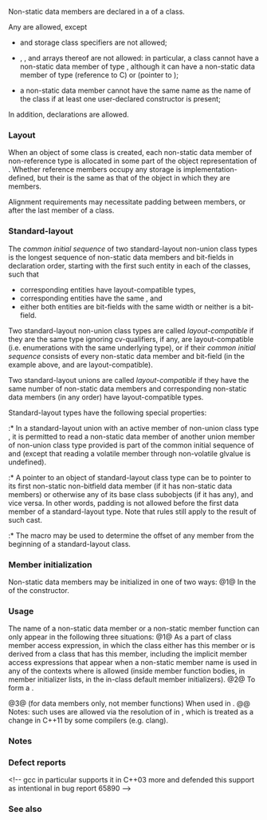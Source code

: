 {{title|Non-static data members}}
{{cpp/language/classes/navbar}}
Non-static data members are declared in a {{rlp|class|member specification}} of a class.

{{source|1=
class S
{
    int n;              // non-static data member
    int&amp; r;             // non-static data member of reference type
    int a[2] = {1, 2};  // non-static data member with default member initializer (C++11)
    std::string s, *ps; // two non-static data members
    
    struct NestedS
    {
        std::string s;
    } d5;               // non-static data member of nested type
    
    char bit : 2;       // two-bit bitfield
};
}}

Any {{rlp|declarations|simple declarations}} are allowed, except
* {{ltt|cpp/keyword/extern}} and {{ltt|cpp/keyword/register}} storage class specifiers are not allowed;
{{rrev|since=c++11|
* {{ltt|cpp/keyword/thread_local}} storage class specifier is not allowed (but it is allowed for {{rlp|static}} data members);
}}
* {{rlp|incomplete type|incomplete types}}, {{rlp|abstract class|abstract class types}}, and arrays thereof are not allowed: in particular, a class {{tt|C}} cannot have a non-static data member of type {{tt|C}}, although it can have a non-static data member of type {{tt|C&amp;}} (reference to C) or {{tt|C*}} (pointer to {{tt|C}});
* a non-static data member cannot have the same name as the name of the class if at least one user-declared constructor is present;
{{rrev|since=c++11|
* a {{rlp|auto|placeholder type specifier}} (i.e. {{c/core|auto}}{{rev inl|since=c++14|, {{c/core|decltype(auto)}}}}{{rev inl|since=c++17|, a class template name subject to {{rlp|class template argument deduction|deduction}}}}{{rev inl|since=c++20|, a {{rlp|constraints|constrained}} placeholder}}) cannot be used in a non-static data member declaration (although it is allowed for static data members that are {{rlp|static#Constant static members|initialized in the class definition}}).
}}

In addition, {{rlp|bit field|bit-field}} declarations are allowed.

===Layout===
When an object of some class {{tt|C}} is created, each non-static data member of non-reference type is allocated in some part of the object representation of {{tt|C}}. Whether reference members occupy any storage is implementation-defined, but their {{rlp|storage duration}} is the same as that of the object in which they are members.

{{rrev multi|rev1=
For non-{{rlp|union}} class types, {{rev inl|since=c++20|{{rlp|object#Subobjects|non-zero-sized}}}} members {{rev inl|until=c++11|not separated by an {{rlp|access|access specifier}}}}{{rev inl|since=c++11|with the same {{rlp|access|member access}}}} are always allocated so that the members declared later have higher addresses within a class object. Members {{rev inl|until=c++11|separated by an access specifier}}{{rev inl|since=c++11|with different access control}} are allocated in unspecified order (the compiler may group them together).
|since2=c++23|rev2=
For non-{{rlp|union}} class types, {{rlp|object#Size|non-zero-sized}} members are always allocated so that the members declared later have higher addresses within a class object. Note that access control of member still affects the standard-layout property (see below).
}}

Alignment requirements may necessitate padding between members, or after the last member of a class.

===Standard-layout===
{{rrev multi
|rev1=
A class is considered to be ''standard-layout'' and to have properties described below if and only if it is a {{rlps|classes#POD class}}.
|since2=c++11|rev2=
A class where all non-static data members have the same access control and certain other conditions are satisfied is known as ''standard-layout class'' (see {{rlpsd|classes#Standard-layout class}} for the list of requirements).
}}

The ''common initial sequence'' of two standard-layout non-union class types is the longest sequence of non-static data members and bit-fields in declaration order, starting with the first such entity in each of the classes, such that
{{rrev|since=c++20|
* if {{c|__has_cpp_attribute(no_unique_address)}} is not {{c|0}}, neither entity is declared with {{attr|no_unique_address}} attribute, 
}}
* corresponding entities have layout-compatible types,
* corresponding entities have the same {{rlp|object#Alignment|alignment requirements}}, and
* either both entities are bit-fields with the same width or neither is a bit-field.
{{source|1=
struct A { int a; char b; };
struct B { const int b1; volatile char b2; }; 
// A and B's common initial sequence is A.a, A.b and B.b1, B.b2

struct C { int c; unsigned : 0; char b; };
// A and C's common initial sequence is A.a and C.c

struct D { int d; char b : 4; };
// A and D's common initial sequence is A.a and D.d

struct E { unsigned int e; char b; };
// A and E's common initial sequence is empty
}}

Two standard-layout non-union class types are called ''layout-compatible'' if they are the same type ignoring cv-qualifiers, if any, are layout-compatible {{rlp|enum|enumerations}} (i.e. enumerations with the same underlying type), or if their ''common initial sequence'' consists of every non-static data member and bit-field (in the example above, {{tt|A}} and {{tt|B}} are layout-compatible).

Two standard-layout unions are called ''layout-compatible'' if they have the same number of non-static data members and corresponding non-static data members (in any order) have layout-compatible types.

Standard-layout types have the following special properties:
:* In a standard-layout union with an active member of non-union class type {{tt|T1}}, it is permitted to read a non-static data member {{tt|m}} of another union member of non-union class type {{tt|T2}} provided {{tt|m}} is part of the common initial sequence of {{tt|T1}} and {{tt|T2}} (except that reading a volatile member through non-volatile glvalue is undefined).
:* A pointer to an object of standard-layout class type can be {{rlpt|reinterpret_cast}} to pointer to its first non-static non-bitfield data member (if it has non-static data members) or otherwise any of its base class subobjects (if it has any), and vice versa. In other words, padding is not allowed before the first data member of a standard-layout type. Note that {{rlp|reinterpret_cast#Type aliasing|strict aliasing}} rules still apply to the result of such cast.
:* The macro {{lc|offsetof}} may be used to determine the offset of any member from the beginning of a standard-layout class.

===Member initialization===
Non-static data members may be initialized in one of two ways:
@1@ In the {{rlp|constructor|member initializer list}} of the constructor.
{{source|1=
struct S
{
    int n;
    std::string s;
    S() : n(7) {} // direct-initializes n, default-initializes s
};
}}

{{rrev|since=c++11|
@2@ Through a ''default member initializer'', which is a brace or equals {{rlp|initialization|initializer}} included in the member declaration and is used if the member is omitted from the member initializer list of a constructor.
{{source|1=
struct S
{
    int n = 7;
    std::string s{'a', 'b', 'c'};
    S() {} // default member initializer will copy-initialize n, list-initialize s
};
}}

If a member has a default member initializer and also appears in the member initialization list in a constructor, the default member initializer is ignored for that constructor.
{{example|code=
#include &lt;iostream&gt;

int x = 0;
struct S
{
    int n = ++x;
    S() {}                 // uses default member initializer
    S(int arg) : n(arg) {} // uses member initializer 
};

int main()
{
    std::cout &lt;&lt; x &lt;&lt; '\n'; // prints 0
    S s1;                   // default initializer ran
    std::cout &lt;&lt; x &lt;&lt; '\n'; // prints 1
    S s2(7);                // default initializer did not run
    std::cout &lt;&lt; x &lt;&lt; '\n'; // prints 1
}
}}

{{rrev|until=c++20|
Default member initializers are not allowed for {{rlp|bit field|bit-field}} members.
}}
Members of array type cannot deduce their size from member initializers:
{{source|1=
struct X
{
    int a[] = {1, 2, 3};  // error
    int b[3] = {1, 2, 3}; // OK
};
}}

Default member initializers are not allowed to cause the implicit definition of a defaulted {{rlp|default constructor}} for the enclosing class or the exception specification of that constructor:
{{source|1=
struct node
{
    node* p = new node; // error: use of implicit or defaulted node::node() 
};
}}

Reference members cannot be bound to temporaries in a default member initializer (note; same rule exists for {{rlp|constructor#Explanation|member initializer lists}}):
{{source|1=
struct A
{
    A() = default;     // OK
    A(int v) : v(v) {} // OK
    const int&amp; v = 42; // OK
};

A a1;    // error: ill-formed binding of temporary to reference
A a2(1); // OK (default member initializer ignored because v appears in a constructor)
         // however a2.v is a dangling reference
}}
}}


{{rrev|since=c++17|
If {{rev inl|until=c++20|a reference member is initialized from its default member initializer}}{{rev inl|since=c++20|a member has a default member initializer}} and a {{rlp|expressions#Potentially-evaluated expressions|potentially-evaluated}} subexpression thereof is an {{rlp|aggregate initialization}} that would use that default member initializer, the program is ill-formed:
{{source|1=
struct A;
extern A a;

struct A
{
    const A&amp; a1{A{a, a}&lt;!----&gt;}; // OK
    const A&amp; a2{A{}&lt;!----&gt;};     // error
};

A a{a, a};                // OK
}}
}}

===Usage===
The name of a non-static data member or a non-static member function can only appear in the following three situations:
@1@ As a part of class member access expression, in which the class either has this member or is derived from a class that has this member, including the implicit {{c|this-&gt;}} member access expressions that appear when a non-static member name is used in any of the contexts where {{rlpt|this}} is allowed (inside member function bodies, in member initializer lists, in the in-class default member initializers).
{{source|1=
struct S
{
    int m;
    int n;
    int x = m;            // OK: implicit this-&gt; allowed in default initializers (C++11)
    
    S(int i) : m(i), n(m) // OK: implicit this-&gt; allowed in member initializer lists
    {
        this-&gt;f();        // explicit member access expression
        f();              // implicit this-&gt; allowed in member function bodies
    }
    
    void f();
};
}}
@2@ To form a {{rlp|pointer|pointer to non-static member}}.
{{source|1=
struct S
{
    int m;
    void f();
};

int S::*p = &amp;S::m;       // OK: use of m to make a pointer to member
void (S::*fp)() = &amp;S::f; // OK: use of f to make a pointer to member
}}

@3@ (for data members only, not member functions) When used in {{rlp|expressions#Unevaluated expressions|unevaluated operands}}.
{{source|1=
struct S
{
    int m;
    static const std::size_t sz = sizeof m; // OK: m in unevaluated operand
};

std::size_t j = sizeof(S::m + 42); // OK: even though there is no "this" object for m
}}
@@ Notes: such uses are allowed via the resolution of {{cwg|613}} in {{wg21|N2253}}, which is treated as a change in C++11 by some compilers (e.g. clang).

===Notes===
{{ftm begin|core=1|std=1|comment=1}}
{{ftm|value=200809L|std=C++11|__cpp_nsdmi|[[#Member initialization|Non-static data member initializers]]}}
{{ftm|value=201304L|std=C++14|__cpp_aggregate_nsdmi|[[cpp/language/aggregate_initialization|Aggregate classes]] with [[#Member initialization|default member initializers]]}}
{{ftm end}}

===Defect reports===
{{dr list begin}}
{{dr list item|wg=cwg|dr=80|std=C++98|before=all data members cannot have the same name&lt;br&gt;as the name of the class (breaks C compatibility)|after=allow non-static data members&lt;br&gt;share the class name if there is&lt;br&gt;no user-declared constructor}}
{{dr list item|wg=cwg|dr=190|std=C++98|before=when determining layout compatibility,&lt;br&gt;all members were considered|after=only consider non-&lt;br&gt;static data members}}
{{dr list item|wg=cwg|dr=613|std=C++98|before=unevaluated uses of non-static data members not allowed|after=such uses are allowed}} &lt;!-- gcc in particular supports it in C++03 more and defended this support as intentional in bug report 65890 --&gt;
{{dr list item|wg=cwg|dr=645|std=C++98|before=it was unspecified whether bit-field and&lt;br&gt;non-bit-field members are layout compatible|after=not layout compatible}}
{{dr list item|wg=cwg|dr=1397|std=C++11|before=class was regarded as complete&lt;br&gt;in the default member initializers|after=default member init cannot trigger&lt;br&gt;definition of default constructor}}
{{dr list item|wg=cwg|dr=1425|std=C++98|before=it was unclear whether a standard-layout object&lt;br&gt;shares the same address with the first non-static&lt;br&gt;data member or the first base class subobject|after=non-static data member&lt;br&gt;if present, otherwise base&lt;br&gt;class subobject if present}}
{{dr list item|wg=cwg|dr=1696|std=C++98|before=reference members could be initialized to temporaries&lt;br&gt;(whose lifetime would end at the end of constructor)|after=such init is ill-formed}}
{{dr list item|wg=cwg|dr=1719|std=C++98|before=differently cv-qualified types weren't layout-compatible|after=cv-quals ignored, spec improved}}
{{dr list item|wg=cwg|dr=2254|std=C++11|before=pointer to standard-layout class with no data&lt;br&gt;members can be reinterpret_cast to its first base class|after=can be reinterpret_cast&lt;br&gt;to any of its base classes}}
{{dr list item|wg=cwg|dr=2583|std=C++11|before=common initial sequence did not&lt;br&gt;consider alignment requirements|after=considered}}
{{dr list item|wg=cwg|dr=2759|std=C++20|before=common initial sequence could include&lt;br&gt;members declared {{attr|no_unique_address}}|after=they are not included}}
{{dr list end}}

===See also===
{{dsc begin}}
{{dsc|{{rlp|classes|classes}}}}
{{dsc|{{rlp|static|static members}}}}
{{dsc|{{rlp|member functions|non-static member functions}}}}
{{dsc inc|cpp/types/dsc is_standard_layout}}
{{dsc inc|cpp/types/dsc offsetof}}
{{dsc end}}

{{langlinks|es|ja|ru|zh}}